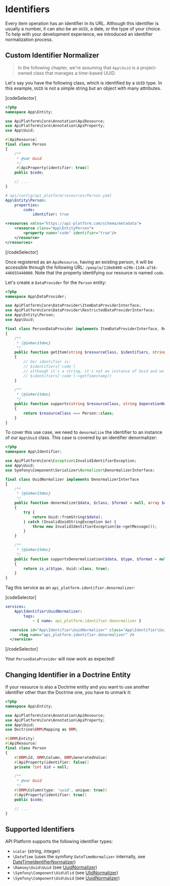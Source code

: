 # Identifiers

Every item operation has an identifier in its URL. Although this identifier is usually a number, it can also be an `UUID`, a date, or the type of your choice.
To help with your development experience, we introduced an identifier normalization process.

## Custom Identifier Normalizer

> In the following chapter, we're assuming that `App\Uuid` is a project-owned class that manages a time-based UUID.

Let's say you have the following class, which is identified by a `UUID` type. In this example, `UUID` is not a simple string but an object with many attributes.

[codeSelector]

```php
<?php
namespace App\Entity;

use ApiPlatform\Core\Annotation\ApiResource;
use ApiPlatform\Core\Annotation\ApiProperty;
use App\Uuid;

#[ApiResource]
final class Person
{
    /**
     * @var Uuid
     */
     #[ApiProperty(identifier: true)]
    public $code;

    // ...
}
```

```yaml
# api/config/api_platform/resources/Person.yaml
App\Entity\Person:
    properties:
        code:
            identifier: true
```

```xml
<resources xmlns="https://api-platform.com/schema/metadata">
    <resource class="App\EntityPerson">
        <property name="code" identifier="true"/>
    </resource>
</resources>
```

[/codeSelector]

Once registered as an `ApiResource`, having an existing person, it will be accessible through the following URL: `/people/110e8400-e29b-11d4-a716-446655440000`.
Note that the property identifying our resource is named `code`.

Let's create a `DataProvider` for the `Person` entity:

```php
<?php
namespace App\DataProvider;

use ApiPlatform\Core\DataProvider\ItemDataProviderInterface;
use ApiPlatform\Core\DataProvider\RestrictedDataProviderInterface;
use App\Entity\Person;
use App\Uuid;

final class PersonDataProvider implements ItemDataProviderInterface, RestrictedDataProviderInterface
{
    /**
     * {@inheritdoc}
     */
    public function getItem(string $resourceClass, $identifiers, string $operationName = null, array $context = [])
    {
        // Our identifier is:
        // $identifiers['code']
        // although it's a string, it's not an instance of Uuid and we wanted to retrieve the timestamp of our time-based uuid:
        // $identifiers['code']->getTimestamp()
    }

    /**
     * {@inheritdoc}
     */
    public function supports(string $resourceClass, string $operationName = null, array $context = []): bool
    {
        return $resourceClass === Person::class;
    }
}
```

To cover this use case, we need to `denormalize` the identifier to an instance of our `App\Uuid` class. This case is covered by an identifier denormalizer:

```php
<?php
namespace App\Identifier;

use ApiPlatform\Core\Exception\InvalidIdentifierException;
use App\Uuid;
use Symfony\Component\Serializer\Normalizer\DenormalizerInterface;

final class UuidNormalizer implements DenormalizerInterface
{
    /**
     * {@inheritdoc}
     */
    public function denormalize($data, $class, $format = null, array $context = [])
    {
        try {
            return Uuid::fromString($data);
        } catch (InvalidUuidStringException $e) {
            throw new InvalidIdentifierException($e->getMessage());
        }
    }

    /**
     * {@inheritdoc}
     */
    public function supportsDenormalization($data, $type, $format = null)
    {
        return is_a($type, Uuid::class, true);
    }
}
```

Tag this service as an `api_platform.identifier.denormalizer`:

[codeSelector]

```yaml
services:
    App\Identifier\UuidNormalizer:
        tags:
            - { name: api_platform.identifier.denormalizer }
```

```xml
  <service id="App\Identifier\UuidNormalizer" class="App\Identifier\UuidNormalizer" public="false">
      <tag name="api_platform.identifier.denormalizer" />
  </service>
```

[/codeSelector]

Your `PersonDataProvider` will now work as expected!

## Changing Identifier in a Doctrine Entity

If your resource is also a Doctrine entity and you want to use another identifier other than the Doctrine one, you have to unmark it:

```php
<?php
namespace App\Entity;

use ApiPlatform\Core\Annotation\ApiResource;
use ApiPlatform\Core\Annotation\ApiProperty;
use App\Uuid;
use Doctrine\ORM\Mapping as ORM;

#[ORM\Entity]
#[ApiResource]
final class Person
{
    #[ORM\Id, ORM\Column, ORM\GeneratedValue]
    #[ApiProperty(identifier: false)]
    private ?int $id = null;

    /**
     * @var Uuid
     */
    #[ORM\Column(type: 'uuid', unique: true)]
    #[ApiProperty(identifier: true)]
    public $code;

    // ...
}
```

## Supported Identifiers

API Platform supports the following identifier types:

-   `scalar` (string, integer)
-   `\DateTime` (uses the symfony `DateTimeNormalizer` internally, see [DateTimeIdentifierNormalizer](https://github.com/api-platform/core/blob/2.6/src/Identifier/Normalizer/DateTimeIdentifierDenormalizer.php))
-   `\Ramsey\Uuid\Uuid` (see [UuidNormalizer](https://github.com/api-platform/core/blob/2.6/src/Bridge/RamseyUuid/Identifier/Normalizer/UuidNormalizer.php))
-   `\Symfony\Component\Uid\Ulid` (see [UlidNormalizer](https://github.com/api-platform/core/blob/2.6/src/Bridge/Symfony/Identifier/Normalizer/UlidNormalizer.php))
-   `\Symfony\Component\Uid\Uuid` (see [UuidNormalizer](https://github.com/api-platform/core/blob/2.6/src/Bridge/Symfony/Identifier/Normalizer/UuidNormalizer.php))
